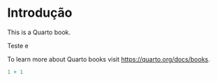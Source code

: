 # Introdução {.unnumbered}

This is a Quarto book.

Teste e

To learn more about Quarto books visit <https://quarto.org/docs/books>.

```r
1 + 1
```
